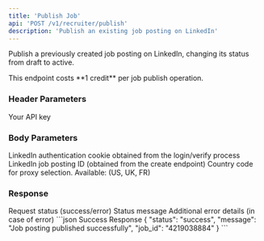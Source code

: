 ```yaml
---
title: 'Publish Job'
api: 'POST /v1/recruiter/publish'
description: 'Publish an existing job posting on LinkedIn'
---
```


Publish a previously created job posting on LinkedIn, changing its status from draft to active.

<Note>
  This endpoint costs **1 credit** per job publish operation.
</Note>

### Header Parameters

<ParamField header="x-api-key" type="string" required>
  Your API key
</ParamField>

### Body Parameters

<ParamField body="login_token" type="string" required>
  LinkedIn authentication cookie obtained from the login/verify process
</ParamField>

<ParamField body="job_id" type="string" required>
  LinkedIn job posting ID (obtained from the create endpoint)
</ParamField>

<ParamField body="country" type="string" default="FR">
  Country code for proxy selection. Available: (US, UK, FR)
</ParamField>

### Response

<ResponseField name="status" type="string">
  Request status (success/error)
</ResponseField>

<ResponseField name="message" type="string">
  Status message
</ResponseField>

<ResponseField name="details" type="string">
  Additional error details (in case of error)
</ResponseField>

<ResponseExample>
```json Success Response
{
  "status": "success",
  "message": "Job posting published successfully",
  "job_id": "4219038884"
}
```
</ResponseExample>